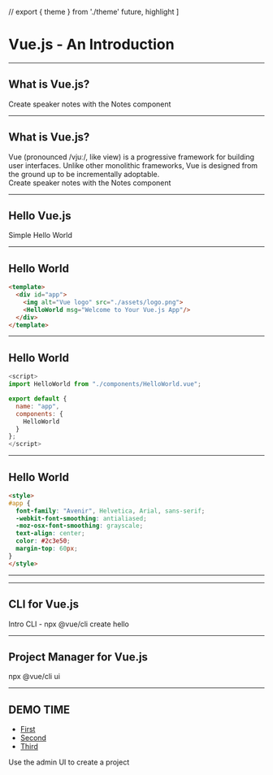 // export { theme } from './theme'
  future,
  highlight
]

<Head>
  <title>Vue.js - An Introduction</title>
</Head>

# Vue.js - An Introduction

---

## What is Vue.js?

<Notes>
Create speaker notes with the Notes component
</Notes>

---

## What is Vue.js?

<div>
  Vue (pronounced /vjuː/, like view) is a progressive framework for building user interfaces. Unlike other monolithic frameworks, Vue is designed from the ground up to be incrementally adoptable.
</div>

<Notes>
Create speaker notes with the Notes component
</Notes>

---

## Hello Vue.js


<Notes>
Simple Hello World
</Notes>

---

## Hello World

```html
<template>
  <div id="app">
    <img alt="Vue logo" src="./assets/logo.png">
    <HelloWorld msg="Welcome to Your Vue.js App"/>
  </div>
</template>
```

<Notes>

</Notes>

---

## Hello World

```javascript
<script>
import HelloWorld from "./components/HelloWorld.vue";

export default {
  name: "app",
  components: {
    HelloWorld
  }
};
</script>
```

<Notes>

</Notes>

---

## Hello World

```html
<style>
#app {
  font-family: "Avenir", Helvetica, Arial, sans-serif;
  -webkit-font-smoothing: antialiased;
  -moz-osx-font-smoothing: grayscale;
  text-align: center;
  color: #2c3e50;
  margin-top: 60px;
}
</style>

```

<Notes>

</Notes>

---
---

## CLI for Vue.js


<Notes>
Intro CLI
-  npx @vue/cli create hello
</Notes>

---

## Project Manager for Vue.js


<Notes>
npx @vue/cli ui
</Notes>

---

## DEMO TIME

* [First](https://vueshop-1.akjs.nz)
* [Second](https://vueshop-2.akjs.nz)
* [Third](https://vueshop-3.akjs.nz)
<Notes>
Use the admin UI to create a project
</Notes>
